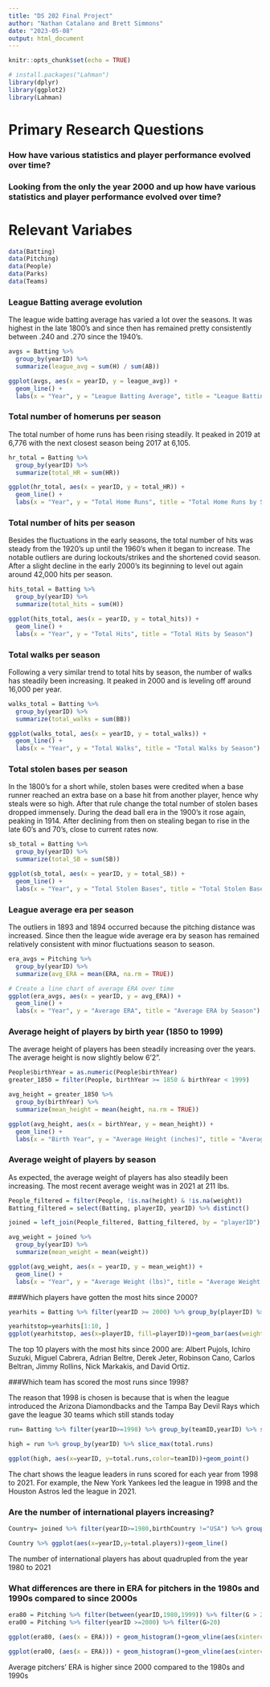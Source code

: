 ```yaml
---
title: "DS 202 Final Project"
author: "Nathan Catalano and Brett Simmons"
date: "2023-05-08"
output: html_document
---
```


```r
knitr::opts_chunk$set(echo = TRUE)
```

```r
# install.packages("Lahman")
library(dplyr)
library(ggplot2)
library(Lahman)
```

# Primary Research Questions

### How have various statistics and player performance evolved over time?

### Looking from the only the year 2000 and up how have various statistics and player performance evolved over time?

# Relevant Variabes 

```r
data(Batting)
data(Pitching)
data(People)
data(Parks)
data(Teams)
```

### League Batting average evolution

The league wide batting average has varied a lot over the seasons. It was highest in the late 1800's and since then has remained pretty consistently between .240 and .270 since the 1940's.

```r
avgs = Batting %>%
  group_by(yearID) %>%
  summarize(league_avg = sum(H) / sum(AB))

ggplot(avgs, aes(x = yearID, y = league_avg)) +
  geom_line() +
  labs(x = "Year", y = "League Batting Average", title = "League Batting Average over Time")
```

### Total number of homeruns per season 

The total number of home runs has been rising steadily. It peaked in 2019 at 6,776 with the next closest season being 2017 at 6,105.

```r
hr_total = Batting %>%
  group_by(yearID) %>%
  summarize(total_HR = sum(HR))

ggplot(hr_total, aes(x = yearID, y = total_HR)) +
  geom_line() +
  labs(x = "Year", y = "Total Home Runs", title = "Total Home Runs by Season")

```

### Total number of hits per season

Besides the fluctuations in the early seasons, the total number of hits was steady from the 1920's up until the 1960's when it began to increase. The notable outliers are during lockouts/strikes and the shortened covid season. After a slight decline in the early 2000's its beginning to level out again around 42,000 hits per season.

```r
hits_total = Batting %>%
  group_by(yearID) %>%
  summarize(total_hits = sum(H))

ggplot(hits_total, aes(x = yearID, y = total_hits)) +
  geom_line() +
  labs(x = "Year", y = "Total Hits", title = "Total Hits by Season")

```

### Total walks per season

Following a very similar trend to total hits by season, the number of walks has steadily been increasing. It peaked in 2000 and is leveling off around 16,000 per year.

```r
walks_total = Batting %>%
  group_by(yearID) %>%
  summarize(total_walks = sum(BB))

ggplot(walks_total, aes(x = yearID, y = total_walks)) +
  geom_line() +
  labs(x = "Year", y = "Total Walks", title = "Total Walks by Season")

```

### Total stolen bases per season

In the 1800's for a short while, stolen bases were credited when a base runner reached an extra base on a base hit from another player, hence why steals were so high. After that rule change the total number of stolen bases dropped immensely. During the dead ball era in the 1900's it rose again, peaking in 1914. After declining from then on stealing began to rise in the late 60's and 70's, close to current rates now. 

```r
sb_total = Batting %>%
  group_by(yearID) %>%
  summarize(total_SB = sum(SB))

ggplot(sb_total, aes(x = yearID, y = total_SB)) +
  geom_line() +
  labs(x = "Year", y = "Total Stolen Bases", title = "Total Stolen Bases by Season")

```

### League average era per season

The outliers in 1893 and 1894 occurred because the pitching distance was increased. Since then the league wide average era by season has remained relatively consistent with minor fluctuations season to season. 

```r
era_avgs = Pitching %>%
  group_by(yearID) %>%
  summarize(avg_ERA = mean(ERA, na.rm = TRUE))

# Create a line chart of average ERA over time
ggplot(era_avgs, aes(x = yearID, y = avg_ERA)) +
  geom_line() +
  labs(x = "Year", y = "Average ERA", title = "Average ERA by Season")

```

### Average height of players by birth year (1850 to 1999)

The average height of players has been steadily increasing over the years. The average height is now slightly below 6'2". 

```r
People$birthYear = as.numeric(People$birthYear)
greater_1850 = filter(People, birthYear >= 1850 & birthYear < 1999)

avg_height = greater_1850 %>%
  group_by(birthYear) %>%
  summarize(mean_height = mean(height, na.rm = TRUE))

ggplot(avg_height, aes(x = birthYear, y = mean_height)) +
  geom_line() +
  labs(x = "Birth Year", y = "Average Height (inches)", title = "Average Height by Birth Year (1850 - Present)")

```

### Average weight of players by season 

As expected, the average weight of players has also steadily been increasing. The most recent average weight was in 2021 at 211 lbs. 
```r
People_filtered = filter(People, !is.na(height) & !is.na(weight))
Batting_filtered = select(Batting, playerID, yearID) %>% distinct()

joined = left_join(People_filtered, Batting_filtered, by = "playerID")

avg_weight = joined %>%
  group_by(yearID) %>%
  summarize(mean_weight = mean(weight))

ggplot(avg_weight, aes(x = yearID, y = mean_weight)) +
  geom_line() +
  labs(x = "Year", y = "Average Weight (lbs)", title = "Average Weight of MLB Players by Season")

```

###Which players have gotten the most hits since 2000?

```r
yearhits = Batting %>% filter(yearID >= 2000) %>% group_by(playerID) %>% summarise( total.hits= sum(H)) %>% arrange(desc(total.hits))
```

```r
yearhitstop=yearhits[1:10, ]
ggplot(yearhitstop, aes(x=playerID, fill=playerID))+geom_bar(aes(weight=total.hits))
```
The top 10 players with the most hits since 2000 are: Albert Pujols, Ichiro Suzuki, Miguel Cabrera, Adrian Beltre, Derek Jeter, Robinson Cano, Carlos Beltran, Jimmy Rollins, Nick Markakis, and David Ortiz.


###Which team has scored the most runs since 1998?

The reason that 1998 is chosen is because that is when the league introduced the Arizona Diamondbacks and the Tampa Bay Devil Rays which gave the league 30 teams which still stands today

```r
run= Batting %>% filter(yearID>=1998) %>% group_by(teamID,yearID) %>% summarise(total.runs=sum(R))

high = run %>% group_by(yearID) %>% slice_max(total.runs)

```

```r
ggplot(high, aes(x=yearID, y=total.runs,color=teamID))+geom_point()
```
The chart shows the league leaders in runs scored for each year from 1998 to 2021. For example, the New York Yankees led the league in 1998 and the Houston Astros led the league in 2021.  

### Are the number of international players increasing?

```r
Country= joined %>% filter(yearID>=1980,birthCountry !="USA") %>% group_by(yearID) %>% summarise(total.players=n())
```

```r
Country %>% ggplot(aes(x=yearID,y=total.players))+geom_line()
```

The number of international players has about quadrupled from the year 1980 to 2021


### What differences are there in ERA for pitchers in the 1980s and 1990s compared to since 2000s

```r
era80 = Pitching %>% filter(between(yearID,1980,1999)) %>% filter(G > 20)
era00 = Pitching %>% filter(yearID >=2000) %>% filter(G>20)
```

```r
ggplot(era80, (aes(x = ERA))) + geom_histogram()+geom_vline(aes(xintercept = mean(ERA)),col='red',size=2)
```

```r
ggplot(era00, (aes(x = ERA))) + geom_histogram()+geom_vline(aes(xintercept = mean(ERA)),col='red',size=2)
```

Average pitchers' ERA is higher since 2000 compared to the 1980s and 1990s
